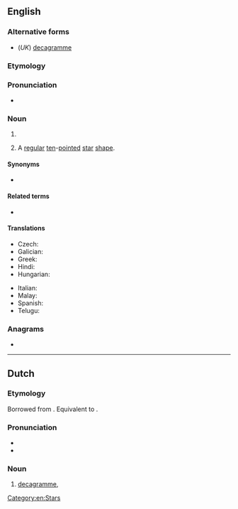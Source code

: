 {{also|deca-gram}}
==English==

===Alternative forms===
* (''UK'') [[decagramme]]

===Etymology===
{{affix|en|deca-|gram}}

===Pronunciation===
* {{a|UK}} {{IPA|en|/ˈdɛkəɡɹæm/}}

===Noun===
{{en-noun}}

# {{SI-unit|en|deca|gram|mass}}
# {{lb|en|geometry}} A [[regular]] [[ten]]-[[pointed]] [[star]] [[shape]].

====Synonyms====
* {{sense|unit}} {{l|en|dag}}

====Related terms====
* {{sense|star shape}} {{l|en|nonagram}} {{qualifier|9-pointed}}

====Translations====
{{trans-top|ten grams}}
* Czech: {{t+|cs|dekagram}}
* Galician: {{t|gl|decagramo|m}}
* Greek: {{t|el|δεκάγραμμα}}
* Hindi: {{t|hi|दशग्राम|m}}
* Hungarian: {{t+|hu|dekagramm}}
{{trans-mid}}
* Italian: {{t+|it|decagrammo|m}}
* Malay: {{t|ms|dekagram}}
* Spanish: {{t+|es|decagramo|m}}
* Telugu: {{t|te|డెకాగ్రాము}}
{{trans-bottom}}

===Anagrams===
* {{anagrams|en|a=aacdegmr|card game|cardgame|gamecard}}

[[Category:en:Stars]]

----

==Dutch==

===Etymology===
Borrowed from {{bor|nl|fr|décagramme}}. Equivalent to {{pre|nl|deca|gram}}.

===Pronunciation===
* {{IPA|nl|/ˈdeː.kaːˌɣrɑm/}}
* {{hyphenation|nl|de|ca|gram}}

===Noun===
{{nl-noun|n|g2=m|-en|-}}

# [[decagramme]], {{l|en|decagram}} {{gloss|10 gramme}}